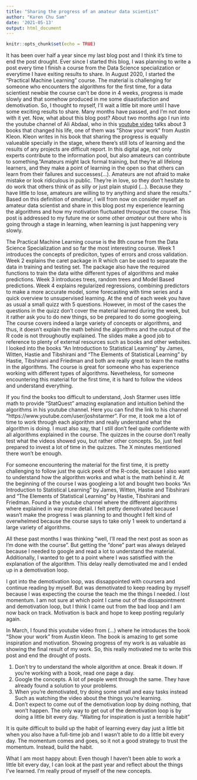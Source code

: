 ```yaml
---
title: "Sharing the progress of an amateur data scientist"
author: "Karen Chu Sam"
date: '2021-05-13'
output: html_document
---
```


```r
knitr::opts_chunk$set(echo = TRUE)
```
It has been over half a year since my last blog post and I think it's time to end the post drought. Ever since I started this blog, I was planning to write a post every time I finish a course from the Data Science specialization or everytime I have exiting results to share. In August 2020, I started the "Practical Machine Learning" course. The material is challenging for someone who encounters the algorithms for the first time, for a data scientiest newbie the course can't be done in 4 weeks, progress is made slowly and that somehow produced in me some disastisfaction and demotivation. So, I thought to myself, I'll wait a little bit more until I have some exciting results to share. Many months have passed, and I'm not done with it yet. Now, what about this blog post? About two months ago I run into the youtube channel of Ali Abdaal, who in this [youtube video](https://www.youtube.com/watch?v=hv1gOEY3cs4&t=251s) talks about 3 books that changed his life, one of them was "Show your work" from Austin Kleon. Kleon writes in his book that sharing the progress is equally valueable specially in the stage, where there's still lots of learning and the results of any projects are difficult report. In this digital age, not only experts contribute to the information pool, but also amateurs can contribute to something."Amateurs might lack formal training, but they're all lifelong learners, and they make a point of learning in the open so that others can learn from their failures and successes(...). Amateurs are not afraid to make mistake or look ridiculous in public. They're in love, so they don't hesitate to do work that others think of as silly or just plain stupid (...). Because they have little to lose, amateurs are willing to try anything and share the results." Based on this definition of *amateur*, I will from now on consider myself an amateur data scientist and share in this blog post my experience learning the algorithms and how my motivation fluctuated througout the course. This post is addressed to my future me or some other *amateur* out there who is going through a stage in learning, when learning is just happening very slowly.

The Practical Machine Learning course is the 8th course from the Data Science Specialization and so far the most interesting course. Week 1 introduces the concepts of prediciton, types of errors and cross validation. Week 2 explains the caret package in R which can be used to separate the data in training and testing set. The package also have the required functions to train the data withe different types of algorithms and make predictions. Week 3 introduces trees, random trees and Model Based predictions. Week 4 explains regularized regressions, combining predictors to make a more accurate model, some forecasting with time series and a quick overview to unsupervised learning. At the end of each week you have as usual a small quizz with 5 questions. However, in most of the cases the questions in the quizz don't cover the material learned during the week, but it rather ask you to do new things, so be prepared to do some googleing.
The course covers indeed a large variety of concepts or algorithms, and thus, it doesn't explain the math behind the algorithms and the output of the R code is not throughoutly explained. The slides make a good job to reference to plenty of external resources such as books and other websites. I looked into the books "An Introduction to Statistical Learning" by James, Witten, Hastie and Tibshirani and "The Elements of Statistical Learning" by Hastie, Tibshirani and Friedman and both are really great to learn the maths in the algorithms. The course is great for someone who has experience working with different types of algorithms. Nevetheless, for someone encountering this material for the first time, it is hard to follow the videos and understand everything.

If you find the books too difficult to understand, Josh Starmer uses little math to provide "StatQuest" amazing explanation and intuition behind the algorithms in his youtube channel. Here you can find the link to his channel "https://www.youtube.com/user/joshstarmer". For me, it took me a lot of time to work through each algorithm and really understand what the algorithm is doing. I must also say, that I still don't feel quite confidente with all algorithms explained in the course. The quizzes in the course don't really test what the videos showed you, but rather other concepts. So, just feel prepared to invest a lot of time in the quizzes. The X minutes mentioned there won't be enough.

For someone encountering the material for the first time, it is pretty challenging to follow just the quick peek of the R-code, because I also
want to understand how the algorithm works and what is the math behind it. At the beginning of the course I was googleing a lot and bought
two books "An Introduction to Statistical Learning" by James, Witten, Hastie and Tibshirani and "The Elements of Statistical Learning" by Hastie, Tibshirani and Friedman. Found a the youtube channel where the different algorithms where explained in way more detail. 
I felt pretty demotivated because I wasn't make the progress I was planning to and thought I felt kind of overwhelmed because the course
says to take only 1 week to undertand a large variety of algorithms. 

All these past months I was thinking "well, I'll read the next post as soon as I'm done with the course". But getting the "done" part was always delayed because I needed to google and read a lot to understand the material. Additionally, I wanted to get to a point where I was satistfied with the explanation of the algorithm. This delay really demotivated me and I ended up in a demotivation loop.


I got into the demotivation loop, was dissappointed with coursera and continue reading by myself. But was demotivated to keep reading by 
myself because I was expecting the course the teach me the things I needed. I lost momentum.
I am not sure at which point I came out of the dissapointment and demotivation loop, but I think I came out from the bad loop and I am now back on track. Motivation is back and hope to keep posting regularly again. 

In March, I found this youtube video from (...) where he introduces the book "Show your work" from Austin kleon. The book is amazing to get some inspiration and motivation. Showing progress of my work is as valuable as showing the final result of my work. So, this really motivated me to write this post and end the drought of posts. 

1. Don't try to understand the whole algorithm at once. Break it down. If you're working with a book, read one page a day.
2. Google the concepts. A lot of people went through the same. They have already found a solution to your problems. 
3. When you're demotivated, try doing some small and easy tasks instead Such as watching the video
about the things you're learning.
4. Don't expect to come out of the demotivation loop by doing nothing, that won't happen. The only way to get out of the demotivation loop is by doing a little bit every day. 
"Waiting for inspiration is just a terrible habit"

It is quite difficult to build up the habit of learning every day just a little bit when you also have a full-time job and I wasn't able to do a little bit every day. The momentum comes and goes, so it not a good strategy to trust the momentum. Instead, build the habit. 

What I am most happy about: Even though I haven't been able to work a little bit every day, I can look at the past year and reflect about the things I've learned. I'm really proud of myself of the new concepts.



